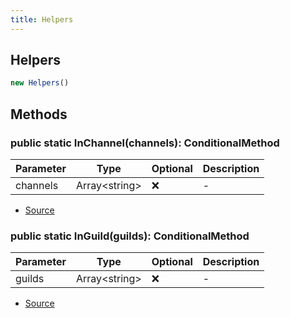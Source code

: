 ```yaml
---
title: Helpers
---
```


## Helpers

```typescript
new Helpers()
```

## Methods

### public static InChannel(channels): ConditionalMethod

| Parameter | Type           | Optional | Description |
| --------- | -------------- | -------- | ----------- |
| channels  | Array\<string> | ❌       | -           |

- [Source](https://github.com/DuroCodes/spark/blob/e79839a/packages/guards/src/index.ts#L51)

### public static InGuild(guilds): ConditionalMethod

| Parameter | Type           | Optional | Description |
| --------- | -------------- | -------- | ----------- |
| guilds    | Array\<string> | ❌       | -           |

- [Source](https://github.com/DuroCodes/spark/blob/e79839a/packages/guards/src/index.ts#L47)
